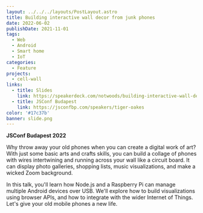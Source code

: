 ```yaml
---
layout: ../../../layouts/PostLayout.astro
title: Building interactive wall decor from junk phones
date: 2022-06-02
publishDate: 2021-11-01
tags:
  - Web
  - Android
  - Smart home
  - IoT
categories:
  - Feature
projects:
  - cell-wall
links:
  - title: Slides
    link: https://speakerdeck.com/notwoods/building-interactive-wall-decor-from-junk-phones
  - title: JSConf Budapest
    link: https://jsconfbp.com/speakers/tiger-oakes
color: '#17c37b'
banner: slide.png
---
```



**JSConf Budapest 2022**

Why throw away your old phones when you can create a digital work of art? With just some basic arts and crafts skills, you can build a collage of phones with wires intertwining and running across your wall like a circuit board. It can display photo galleries, shopping lists, music visualizations, and make a wicked Zoom background.

In this talk, you'll learn how Node.js and a Raspberry Pi can manage multiple Android devices over USB. We'll explore how to build visualizations using browser APIs, and how to integrate with the wider Internet of Things. Let's give your old mobile phones a new life.

<SpeakerDeck
  src="https://speakerdeck.com/player/890d3f90445f4664a3e25405d60640b1"
  title="Building interactive wall décor from junk phones"
/>
